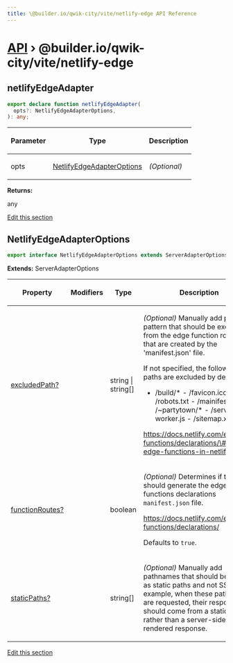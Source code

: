 ```yaml
---
title: \@builder.io/qwik-city/vite/netlify-edge API Reference
---
```


# [API](/api) &rsaquo; @builder.io/qwik-city/vite/netlify-edge

## netlifyEdgeAdapter

```typescript
export declare function netlifyEdgeAdapter(
  opts?: NetlifyEdgeAdapterOptions,
): any;
```

<table><thead><tr><th>

Parameter

</th><th>

Type

</th><th>

Description

</th></tr></thead>
<tbody><tr><td>

opts

</td><td>

[NetlifyEdgeAdapterOptions](#netlifyedgeadapteroptions)

</td><td>

_(Optional)_

</td></tr>
</tbody></table>

**Returns:**

any

[Edit this section](https://github.com/QwikDev/qwik/tree/main/packages/qwik-city/src/adapters/netlify-edge/vite/index.ts)

## NetlifyEdgeAdapterOptions

```typescript
export interface NetlifyEdgeAdapterOptions extends ServerAdapterOptions
```

**Extends:** ServerAdapterOptions

<table><thead><tr><th>

Property

</th><th>

Modifiers

</th><th>

Type

</th><th>

Description

</th></tr></thead>
<tbody><tr><td>

[excludedPath?](#)

</td><td>

</td><td>

string \| string[]

</td><td>

_(Optional)_ Manually add path pattern that should be excluded from the edge function routes that are created by the 'manifest.json' file.

If not specified, the following paths are excluded by default:

- /build/\* - /favicon.ico - /robots.txt - /mainifest.json - /\~partytown/\* - /service-worker.js - /sitemap.xml

https://docs.netlify.com/edge-functions/declarations/\#declare-edge-functions-in-netlify-toml

</td></tr>
<tr><td>

[functionRoutes?](#)

</td><td>

</td><td>

boolean

</td><td>

_(Optional)_ Determines if the build should generate the edge functions declarations `manifest.json` file.

https://docs.netlify.com/edge-functions/declarations/

Defaults to `true`.

</td></tr>
<tr><td>

[staticPaths?](#)

</td><td>

</td><td>

string[]

</td><td>

_(Optional)_ Manually add pathnames that should be treated as static paths and not SSR. For example, when these pathnames are requested, their response should come from a static file, rather than a server-side rendered response.

</td></tr>
</tbody></table>

[Edit this section](https://github.com/QwikDev/qwik/tree/main/packages/qwik-city/src/adapters/netlify-edge/vite/index.ts)
